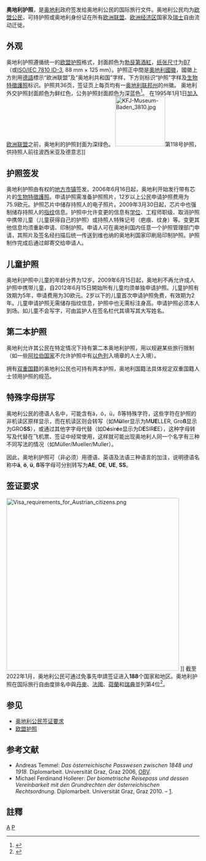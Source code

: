 {{Infobox Identity document
| document_name       = 奥地利共和国护照<br>{{lang|de|Österreichischer Reisepass}}
| image = Reisepass at.jpg
| image_caption       = 奥地利[[生物特徵護照|生物特徵護照]]封面（2014）
| date_first_issued   = 2006年6月16日<ref name="europa">{{cite web|url=http://www.consilium.europa.eu/prado/en/AUT-AO-02001/index.html|title=Council of the European Union - PRADO - AUT-AO-02001|website=consilium.europa.eu|accessdate=2017-08-02|archive-date=2019-09-04|archive-url=https://web.archive.org/web/20190904064008/https://www.consilium.europa.eu/prado/en/AUT-AO-02001/index.html|dead-url=no}}</ref>（生物特徵護照）<br>2014年9月5日<ref name="europa2">{{cite web|url=http://www.consilium.europa.eu/prado/en/AUT-AO-02002/index.html|title=Council of the European Union - PRADO - AUT-AO-02002|website=consilium.europa.eu|accessdate=2017-08-02|archive-date=2019-09-04|archive-url=https://web.archive.org/web/20190904064313/https://www.consilium.europa.eu/prado/en/AUT-AO-02002/index.html|dead-url=no}}</ref>（当前版本）
| using_jurisdiction  = {{AUT}}
| document_type       = [[护照|护照]]
| eligibility         = 奥地利共和国公民
| expiration          = 2年（1岁以下儿童）<br>5年（2到11岁儿童）<br>10年（12岁以上公民）
| cost                = €75.90（12岁以上）<ref name="help">{{cite web|url=https://www.help.gv.at/Portal.Node/hlpd/public/content/2/Seite.020100.html#Kosten|title=HELP.gv.at: Reisepass – Neuausstellung|website=help.gv.at|accessdate=2017-08-02|archive-date=2018-12-10|archive-url=https://web.archive.org/web/20181210184422/https://www.help.gv.at/Portal.Node/hlpd/public/content/2/Seite.020100.html#Kosten|dead-url=no}}</ref><br> €30 (0-11岁)<ref>{{Cite web |url=https://www.help.gv.at/Portal.Node/hlpd/public/content/2/Seite.020450.html |title=Kosten |accessdate=2018-06-12 |archive-date=2018-06-12 |archive-url=https://web.archive.org/web/20180612233027/https://www.help.gv.at/Portal.Node/hlpd/public/content/2/Seite.020450.html |dead-url=yes }}</ref><br>免费（0-2岁首次申请）
}}

'''奥地利护照'''，是[[奥地利|奥地利]]政府签发给奥地利公民的国际旅行文件。奥地利公民均为[[欧盟公民|欧盟公民]]，可持护照或奥地利身份证在所有[[欧洲联盟|欧洲联盟]]、[[欧洲经济区|欧洲经济区]]国家及[[瑞士|瑞士]]自由流动迁徙。

== 外观 ==
奥地利护照遵循统一的[[欧盟护照|欧盟护照]]格式，封面颜色为[[勃艮第酒紅|勃艮第酒紅]]，[[纸张尺寸|纸张尺寸]]为[[ISO_216|B7]]（或[[ISO_7810#ID-3|ISO/IEC 7810 ID-3]], 88 mm × 125 mm）。护照正中間是[[奧地利國徽|奧地利國徽]]，國徽上方則用[[德語|德語]]標示“欧洲联盟”及“奥地利共和国”字样，下方则标识“护照”字样及[[生物特徵護照|生物特徵護照]]标识。护照共36页，签证页上每页均有一[[奥地利行政区划|奥地利联邦州]]的州徽。
奥地利外交护照封面颜色为鲜红色，公务护照封面颜色为深蓝色<ref>{{cite web|url=https://www.ots.at/presseaussendung/OTS_20120113_OTS0062/bzoe-grosz-nach-diplomatenpass-auch-dienstpafss-reformieren-bezieherkreis-voellig-unklar|title=BZÖ-Grosz: Nach Diplomatenpass auch Dienstpass reformieren - Bezieherkreis völlig unklar!|website=www.ots.at|accessdate=2012-01-13}}</ref>。
在1995年1月1日[[欧洲联盟扩大|加入欧洲联盟]]之前，奥地利的护照封面为深绿色。
[[File:KFJ-Museum-Baden_3810.jpg|130px]]第118号护照，供持照人前往波西米亚及德意志]] 


== 护照签发==
奥地利护照由有权的[[市镇_(奥地利)|地方市镇]]签发。2006年6月16日起，奥地利开始发行带有芯片的[[生物特徵護照|生物特徵護照]]。申请护照需准备护照照片，12岁以上公民申请护照费用为75.9欧元。护照芯片中储存持照人的电子照片。2009年3月30日起，芯片中也强制储存持照人的[[指纹|指纹]]信息。护照中允许变更的信息有[[学位|学位]]、工程师职级、取消护照中携带儿童（儿童获得自己的护照）或持照人特殊记号（疤痕、纹身）等。变更其他信息均须重新申请、印制护照。申请人可在奥地利国内任意一个护照管理部门申请，其照片及签名经扫描后统一传送到维也纳的奥地利国家印刷局印制护照。护照制作完成后通过邮寄交给申请人。

==儿童护照==
奥地利护照中儿童的年龄分界为12岁。2009年6月15日起，奥地利不再允许成人护照中携带儿童，自2012年6月15日開始所有儿童均须单独申请护照。儿童护照有效期为5年，申请费用为30欧元。2岁以下的儿童首次申请护照免费，有效期为2年。儿童申请护照无需储存指纹信息，护照中也无需标注身高。申请护照必须本人到场。如儿童不会写字，可由监护人在签名栏代其填写其大写姓名。

==第二本护照==
奥地利允许其公民在特定情况下持有第二本奥地利护照，用以规避某些旅行限制（如一些[[阿拉伯国家|阿拉伯国家]]不允许护照中有[[以色列|以色列]]入境章的人士入境）。

拥有[[多重国籍|双重国籍]]的奥地利公民也可持有两本护照，奥地利国籍法具体规定双重国籍人士领用护照的规范。

== 特殊字母拼写 ==
奥地利公民的德语人名中，可能含有ä，ö，ü，ß等特殊字符，这些字符在护照的非机读区原样显示，而在机读区则会转写（如M'''ü'''ller显示为M'''UE'''LLER, Gro'''ß'''显示为GRO'''SS'''），或通过其他字字母代替（如D'''é'''sir'''é'''e显示为D'''E'''SIR'''E'''E），这种字母转写及代替在飞机票、签证中经常使用，这样就可能出现奥地利人同一个名字有三种不同写法的情况（如Müller/Mueller/Muller）。

因此，奥地利护照可（非必须）用德语、英语及法语三种语言的加注，说明德语名称中'''ä''', '''ö''', '''ü''', '''ß'''等字母可分别转写为'''AE''', '''OE''', '''UE''', '''SS'''。

==签证要求==
[[File:Visa_requirements_for_Austrian_citizens.png|450px]] {{legend|#FDC421|奥地利共和国}}{{legend|#042E9B|自由流动迁徙}}{{legend|#22B14C|免签证}}{{legend|#B5E61D|落地签证}}{{legend|#61c09a|电子签证}}{{legend|#79D343|落地签证或电子签证均可}}{{legend|#A8ACAB|需要签证}}]]
{{Main article|奥地利公民签证要求}}
截至2022年1月，奥地利公民可通过免事先申請签证进入'''188'''个国家和地区。奥地利护照在国际旅行自由度排名中與[[丹麥|丹麥]]、[[法國|法國]]、[[荷蘭|荷蘭]]和[[瑞典|瑞典]]並列第4位<ref>{{cite web|title=The Henley Passport Index: Q1 2022 Global Ranking|url=https://www.henleyglobal.com/storage/app/media/HENLEY_PASSPORT_INDEX_FACTSHEET_2022_Q1_211221_1.pdf|publisher=Henley & Partners|accessdate=2022-03-11|dead-url=no}}</ref>。

== 参见 ==
* [[奥地利公民签证要求|奥地利公民签证要求]]
* [[欧盟护照|欧盟护照]]

== 参考文献 ==
* Andreas Temmel: ''Das österreichische Passwesen zwischen 1848 und 1918''. Diplomarbeit. Universität Graz, Graz 2006, [http://permalink.obvsg.at/AC05694039 OBV].
* Michael Ferdinand Hollerer: ''Der biometrische Reisepass und dessen Vereinbarkeit mit den Grundrechten der österreichischen Rechtsordnung''. Diplomarbeit. Universität Graz, Graz 2010. – [http://media.obvsg.at/AC08370299-2001].

==註釋==
{{reflist}}

{{护照}}
[[Category:各国护照|A]]
[[Category:奧地利外交|P]]